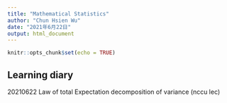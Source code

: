 ```yaml
---
title: "Mathematical Statistics"
author: "Chun Hsien Wu"
date: "2021年6月22日"
output: html_document
---
```


```r
knitr::opts_chunk$set(echo = TRUE)
```

## Learning diary
20210622 Law of total Expectation
         decomposition of variance
         (nccu lec)



